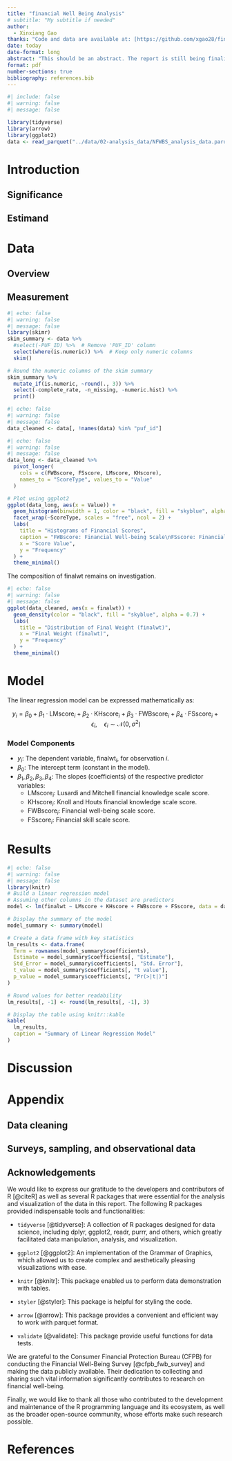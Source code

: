 ```yaml
---
title: "financial Well Being Analysis"
# subtitle: "My subtitle if needed"
author: 
  - Xinxiang Gao
thanks: "Code and data are available at: [https://github.com/xgao28/financial_well_being_analysis](https://github.com/xgao28/financial_well_being_analysis)."
date: today
date-format: long
abstract: "This should be an abstract. The report is still being finalized."
format: pdf
number-sections: true
bibliography: references.bib
---
```


```r
#| include: false
#| warning: false
#| message: false

library(tidyverse)
library(arrow)
library(ggplot2)
data <- read_parquet("../data/02-analysis_data/NFWBS_analysis_data.parquet")
```


# Introduction

## Significance

## Estimand

# Data

## Overview

## Measurement

```r
#| echo: false
#| warning: false
#| message: false
library(skimr)
skim_summary <- data %>%
  #select(-PUF_ID) %>%  # Remove 'PUF_ID' column
  select(where(is.numeric)) %>%  # Keep only numeric columns
  skim()

# Round the numeric columns of the skim summary
skim_summary %>%
  mutate_if(is.numeric, ~round(., 3)) %>%
  select(-complete_rate, -n_missing, -numeric.hist) %>% 
  print()
```
```r
#| echo: false
#| warning: false
#| message: false
data_cleaned <- data[, !names(data) %in% "puf_id"]
```


```r
#| echo: false
#| warning: false
#| message: false
data_long <- data_cleaned %>%
  pivot_longer(
    cols = c(FWBscore, FSscore, LMscore, KHscore),
    names_to = "ScoreType", values_to = "Value"
  )

# Plot using ggplot2
ggplot(data_long, aes(x = Value)) +
  geom_histogram(binwidth = 1, color = "black", fill = "skyblue", alpha = 0.7) +
  facet_wrap(~ScoreType, scales = "free", ncol = 2) +
  labs(
    title = "Histograms of Financial Scores",
    caption = "FWBscore: Financial Well-being Scale\nFSscore: Financial Skill Scale\nLMscore: Lusardi and Mitchell Financial Knowledge Scale\nKHscore: Knoll and Houts Financial Knowledge Scale",
    x = "Score Value",
    y = "Frequency"
  ) +
  theme_minimal()
```

The composition of finalwt remains on investigation.

```r
#| echo: false
#| warning: false
#| message: false
ggplot(data_cleaned, aes(x = finalwt)) +
  geom_density(color = "black", fill = "skyblue", alpha = 0.7) +
  labs(
    title = "Distribution of Final Weight (finalwt)",
    x = "Final Weight (finalwt)",
    y = "Frequency"
  ) +
  theme_minimal()
```


# Model

The linear regression model can be expressed mathematically as:

$$y_i = \beta_0 + \beta_1 \cdot \text{LMscore}_i + \beta_2 \cdot \text{KHscore}_i + \beta_3 \cdot \text{FWBscore}_i + \beta_4 \cdot \text{FSscore}_i + \epsilon_i, \quad \epsilon_i \sim \mathcal{N}(0, \sigma^{2})$$


### Model Components
- $y_i$: The dependent variable, $\text{finalwt}_i$, for observation $i$.
- $\beta_0$: The intercept term (constant in the model).
- $\beta_1, \beta_2, \beta_3, \beta_4$: The slopes (coefficients) of the respective predictor variables:
  - $\text{LMscore}_i$: Lusardi and Mitchell financial knowledge scale score.
  - $\text{KHscore}_i$: Knoll and Houts financial knowledge scale score.
  - $\text{FWBscore}_i$: Financial well-being scale score.
  - $\text{FSscore}_i$: Financial skill scale score.


# Results


```r
#| echo: false
#| warning: false
#| message: false
library(knitr)
# Build a linear regression model
# Assuming other columns in the dataset are predictors
model <- lm(finalwt ~ LMscore + KHscore + FWBscore + FSscore, data = data_cleaned)

# Display the summary of the model
model_summary <- summary(model)

# Create a data frame with key statistics
lm_results <- data.frame(
  Term = rownames(model_summary$coefficients),
  Estimate = model_summary$coefficients[, "Estimate"],
  Std_Error = model_summary$coefficients[, "Std. Error"],
  t_value = model_summary$coefficients[, "t value"],
  p_value = model_summary$coefficients[, "Pr(>|t|)"]
)

# Round values for better readability
lm_results[, -1] <- round(lm_results[, -1], 3)

# Display the table using knitr::kable
kable(
  lm_results,
  caption = "Summary of Linear Regression Model"
)
```




# Discussion

# Appendix

## Data cleaning

## Surveys, sampling, and observational data

## Acknowledgements

We would like to express our gratitude to the developers and contributors of R [@citeR] as well as several R packages that were essential for the analysis and visualization of the data in this report. The following R packages provided indispensable tools and functionalities:

- `tidyverse` [@tidyverse]: A collection of R packages designed for data science, including dplyr, ggplot2, readr, purrr, and others, which greatly facilitated data manipulation, analysis, and visualization.

- `ggplot2` [@ggplot2]: An implementation of the Grammar of Graphics, which allowed us to create complex and aesthetically pleasing visualizations with ease.

- `knitr` [@knitr]: This package enabled us to perform data demonstration with tables.

- `styler` [@styler]: This package is helpful for styling the code.

- `arrow` [@arrow]: This package provides a convenient and efficient way to work with parquet format.

- `validate` [@validate]: This package provide useful functions for data tests.

We are grateful to the Consumer Financial Protection Bureau (CFPB) for conducting the Financial Well-Being Survey [@cfpb_fwb_survey] and making the data publicly available. Their dedication to collecting and sharing such vital information significantly contributes to research on financial well-being.

Finally, we would like to thank all those who contributed to the development and maintenance of the R programming language and its ecosystem, as well as the broader open-source community, whose efforts make such research possible.

# References


